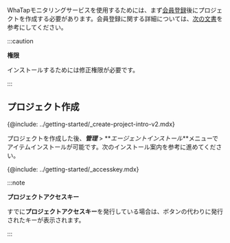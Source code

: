 WhaTapモニタリングサービスを使用するためには、まず[会員登録](https://www.whatap.io/ja/signup/)後にプロジェクトを作成する必要があります。会員登録に関する詳細については、[次の文書](../account/account-manage)を参考にしてください。

:::caution 

**権限**

インストールするためには修正権限が必要です。

:::

## プロジェクト作成

{@include: ../getting-started/_create-project-intro-v2.mdx}

プロジェクトを作成した後、**_管理_** > **_エージェントインストール_**メニューでアイテムインストールが可能です。次のインストール案内を参考に進めてください。

<!-- 프로젝트 진입-생성 1월 11일 서비스 배포 전 업데이트 예정 10일 수정-->

{@include: ../getting-started/_accesskey.mdx}

:::note

**プロジェクトアクセスキー**

すでに**プロジェクトアクセスキー**を発行している場合は、ボタンの代わりに発行されたキーが表示されます。

:::
